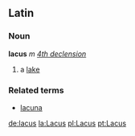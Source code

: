 ==Latin==
===Noun===
'''lacus''' ''m'' ''[[Wiktionary Appendix:Latin fourth declension|4th declension]]''

#a [[lake]]
===Related terms===
*[[lacuna]]

[[de:lacus]]
[[la:Lacus]]
[[pl:Lacus]]
[[pt:Lacus]]